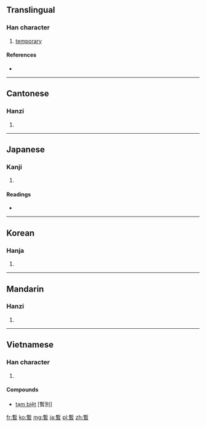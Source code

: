 {{also|暂}}
==Translingual==

===Han character===
{{Han char|rn=72|rad=日|as=11|sn=15|four=5260<sub>2</sub>|canj=十中日 (JLA)}}

# [[temporary]]

====References====
* {{Han ref|kx=0499.150|dkj=14120|dj=0868.200|hdz=21533.030|uh=66AB|ud=26283|bh=BCC8|bd=48328}}

----

==Cantonese==

===Hanzi===
{{yue-hanzi|jyut=|y=jaam6|sim=暂}}

# {{defn|lang=yue|sort=日11}}

----

==Japanese==

===Kanji===
{{ja-kanji|grade=c|rs=日11}}

# {{defn|lang=ja|sort=日11}}

====Readings====
* {{ja-readings|on=[[ざん]] (zan)|kun=[[しばらく]] (shibaraku)}}

----

==Korean==

===Hanja===
{{ko-hanja|hangeul=잠|eumhun=|rv=jam|mr=cham|y=cam}}

# {{defn|lang=ko|sort=日11}}

----

==Mandarin==

===Hanzi===
{{cmn-hanzi|sim=暂|pin=[[zàn]] ([[zan4]])|wg=tsan<sup>4</sup>}}

# {{defn|lang=cmn|sort=日11}}

----

==Vietnamese==

===Han character===
{{vi-hantu|tạm|rs=日11}}

# {{defn|lang=vi|sort=日11}}

====Compounds====
* [[tạm biệt]] [暫別]

[[fr:暫]]
[[ko:暫]]
[[mg:暫]]
[[ja:暫]]
[[pl:暫]]
[[zh:暫]]